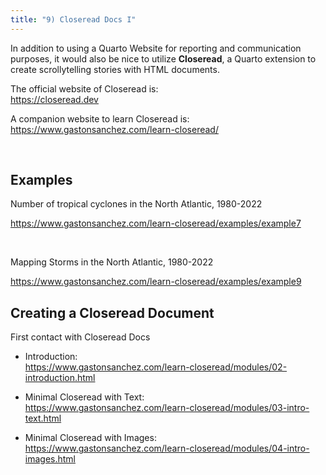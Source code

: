 ```yaml
---
title: "9) Closeread Docs I"
---
```


In addition to using a Quarto Website for reporting and communication purposes, 
it would also be nice to utilize __Closeread__, a Quarto extension to create scrollytelling stories with HTML documents.

The official website of Closeread is: <br>
<a href="https://closeread.dev/" target="_blank">https://closeread.dev</a>

A companion website to learn Closeread is: <br>
<a href="https://www.gastonsanchez.com/learn-closeread/" target="_blank">https://www.gastonsanchez.com/learn-closeread/</a>


\


## Examples

Number of tropical cyclones in the North Atlantic, 1980-2022

<a href="https://www.gastonsanchez.com/learn-closeread/examples/example7" target="_blank">https://www.gastonsanchez.com/learn-closeread/examples/example7</a>

\

Mapping Storms in the North Atlantic, 1980-2022

<a href="https://www.gastonsanchez.com/learn-closeread/examples/example9" target="_blank">https://www.gastonsanchez.com/learn-closeread/examples/example9</a>



## Creating a Closeread Document

First contact with Closeread Docs

- Introduction: <br>
<https://www.gastonsanchez.com/learn-closeread/modules/02-introduction.html>

- Minimal Closeread with Text: <br>
<https://www.gastonsanchez.com/learn-closeread/modules/03-intro-text.html>

- Minimal Closeread with Images: <br>
<https://www.gastonsanchez.com/learn-closeread/modules/04-intro-images.html>
